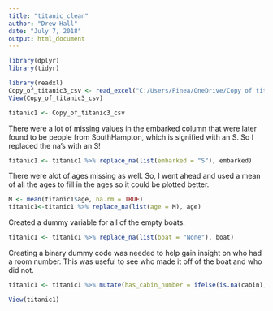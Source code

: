 ```yaml
---
title: "titanic_clean"
author: "Drew Hall"
date: "July 7, 2018"
output: html_document
---
```


```r
library(dplyr)
library(tidyr)

library(readxl)
Copy_of_titanic3_csv <- read_excel("C:/Users/Pinea/OneDrive/Copy of titanic3.csv.xls")
View(Copy_of_titanic3_csv)
```

```r
titanic1 <- Copy_of_titanic3_csv
```
There were a lot of missing values in the embarked column that were later found to be people from SouthHampton, which is signified with an S. So I replaced the na's with an S!

```r
titanic1 <- titanic1 %>% replace_na(list(embarked = "S"), embarked)
```
There were alot of ages missing as well. So, I went ahead and used a mean of all the ages to fill in the ages so it could be plotted better. 
```r
M <- mean(titanic1$age, na.rm = TRUE)
titanic1<-titanic1 %>% replace_na(list(age = M), age)

```
Created a dummy variable for all of the empty boats. 
```r
titanic1 <- titanic1 %>% replace_na(list(boat = "None"), boat)
```
Creating a binary dummy code was needed to help gain insight on who had a room number. This was useful to see who made it off of the boat and who did not. 
```r
titanic1 <- titanic1 %>% mutate(has_cabin_number = ifelse(is.na(cabin), 0,1))
```

```r
View(titanic1)
```

